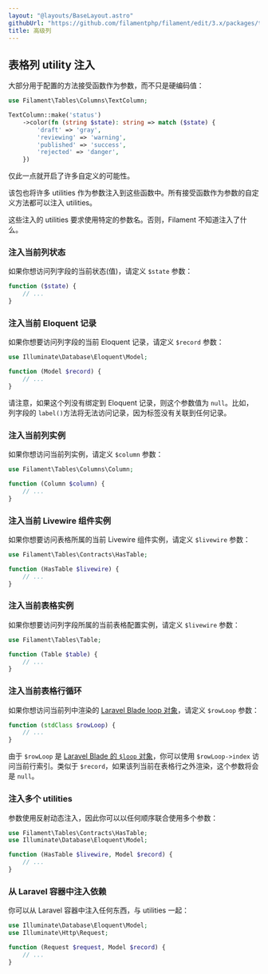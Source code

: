 ```yaml
---
layout: "@layouts/BaseLayout.astro"
githubUrl: "https://github.com/filamentphp/filament/edit/3.x/packages/tables/docs/03-columns/12-advanced.md"
title: 高级列
---
```


## 表格列 utility 注入

大部分用于配置的方法接受函数作为参数，而不只是硬编码值：

```php
use Filament\Tables\Columns\TextColumn;

TextColumn::make('status')
    ->color(fn (string $state): string => match ($state) {
        'draft' => 'gray',
        'reviewing' => 'warning',
        'published' => 'success',
        'rejected' => 'danger',
    })
```

仅此一点就开启了许多自定义的可能性。

该包也将许多 utilities 作为参数注入到这些函数中。所有接受函数作为参数的自定义方法都可以注入 utilities。 

这些注入的 utilities 要求使用特定的参数名。否则，Filament 不知道注入了什么。

### 注入当前列状态

如果你想访问列字段的当前状态(值)，请定义 `$state` 参数：

```php
function ($state) {
    // ...
}
```

### 注入当前 Eloquent 记录

如果你想要访问列字段的当前 Eloquent 记录，请定义 `$record` 参数：

```php
use Illuminate\Database\Eloquent\Model;

function (Model $record) {
    // ...
}
```

请注意，如果这个列没有绑定到 Eloquent 记录，则这个参数值为 `null`。比如，列字段的 `label()`方法将无法访问记录，因为标签没有关联到任何记录。

### 注入当前列实例

如果你想访问当前列实例，请定义 `$column` 参数：

```php
use Filament\Tables\Columns\Column;

function (Column $column) {
    // ...
}
```

### 注入当前 Livewire 组件实例

如果你想要访问表格所属的当前 Livewire 组件实例，请定义 `$livewire` 参数：

```php
use Filament\Tables\Contracts\HasTable;

function (HasTable $livewire) {
    // ...
}
```

### 注入当前表格实例

如果你想要访问列字段所属的当前表格配置实例，请定义 `$livewire` 参数：

```php
use Filament\Tables\Table;

function (Table $table) {
    // ...
}
```

### 注入当前表格行循环

如果你想访问当前列中渲染的 [Laravel Blade loop 对象](https://laravel.com/docs/blade#the-loop-variable)，请定义 `$rowLoop` 参数：

```php
function (stdClass $rowLoop) {
    // ...
}
```

由于 `$rowLoop` 是 [Laravel Blade 的 `$loop` 对象](https://laravel.com/docs/blade#the-loop-variable)，你可以使用 `$rowLoop->index` 访问当前行索引。类似于 `$record`，如果该列当前在表格行之外渲染，这个参数将会是 `null`。

### 注入多个 utilities

参数使用反射动态注入，因此你可以以任何顺序联合使用多个参数：

```php
use Filament\Tables\Contracts\HasTable;
use Illuminate\Database\Eloquent\Model;

function (HasTable $livewire, Model $record) {
    // ...
}
```

### 从 Laravel 容器中注入依赖

你可以从 Laravel 容器中注入任何东西，与 utilities 一起：

```php
use Illuminate\Database\Eloquent\Model;
use Illuminate\Http\Request;

function (Request $request, Model $record) {
    // ...
}
```
